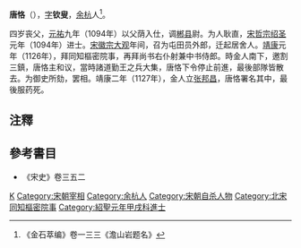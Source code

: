 '''唐恪'''（{{bd|11世纪||1127年|catIdx=T}}），[[表字|字]]'''钦叟'''，[[余杭|余杭]]人<ref>《金石萃编》卷一三三《澹山岩题名》</ref>。

四岁丧父，[[元祐|元祐]]九年（1094年）以父荫入仕，调[[郴县|郴县]]尉。为人耿直，[[宋哲宗|宋哲宗]][[绍圣|绍圣]]元年（1094年）进士。[[宋徽宗|宋徽宗]][[大观|大观]]年间，召为屯田员外郎，迁起居舍人。[[靖康|靖康]]元年（1126年），拜同知樞密院事，再拜尚书右仆射兼中书侍郎。時金人南下，邀割三鎮，唐恪主和议，當時諸道勤王之兵大集，唐恪下令停止前進，最後部隊皆散去。为御史所劾，罢相。靖康二年（1127年），金人立[[张邦昌|张邦昌]]，唐恪署名其中，最後服药死。

==注釋==
<references/>

==參考書目==
* 《宋史》卷三五二
{{start box}}
{{s-before|[[吳敏_(宋朝)|吳敏]]}}
{{s-title|[[北宋|北宋]][[少宰|少宰]]（[[尚书右仆射兼中书侍郎|尚书右仆射兼中书侍郎]]）|1126年}}
{{s-after|[[何栗|何栗]]}}
{{end box}}
{{DEFAULTSORT:T}}
[[Category:唐姓|K]]
[[Category:宋朝宰相|Category:宋朝宰相]]
[[Category:余杭人|Category:余杭人]]
[[Category:宋朝自杀人物|Category:宋朝自杀人物]]
[[Category:北宋同知樞密院事|Category:北宋同知樞密院事]]
[[Category:紹聖元年甲戌科進士|Category:紹聖元年甲戌科進士]]
